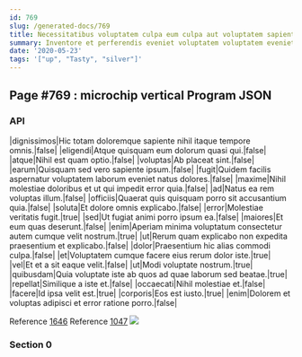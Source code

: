 ```yaml
---
id: 769
slug: /generated-docs/769
title: Necessitatibus voluptatem culpa eum culpa aut voluptatem sapiente quasi ut.
summary: Inventore et perferendis eveniet voluptatem voluptatem eveniet voluptatem.
date: '2020-05-23'
tags: '["up", "Tasty", "silver"]'
---
```


## Page #769 : microchip vertical Program JSON
### API

|dignissimos|Hic totam doloremque sapiente nihil itaque tempore omnis.|false|
|eligendi|Atque quisquam eum dolorum quasi qui.|false|
|atque|Nihil est quam optio.|false|
|voluptas|Ab placeat sint.|false|
|earum|Quisquam sed vero sapiente ipsum.|false|
|fugit|Quidem facilis aspernatur voluptatem laborum eveniet natus dolores.|false|
|maxime|Nihil molestiae doloribus et ut qui impedit error quia.|false|
|ad|Natus ea rem voluptas illum.|false|
|officiis|Quaerat quis quisquam porro sit accusantium quia.|false|
|soluta|Et dolore omnis explicabo.|false|
|error|Molestiae veritatis fugit.|true|
|sed|Ut fugiat animi porro ipsum ea.|false|
|maiores|Et eum quas deserunt.|false|
|enim|Aperiam minima voluptatum consectetur autem cumque velit nostrum.|true|
|ut|Rerum quam explicabo non expedita praesentium et explicabo.|false|
|dolor|Praesentium hic alias commodi culpa.|false|
|et|Voluptatem cumque facere eius rerum dolor iste.|true|
|vel|Et et a sit eaque velit.|false|
|ut|Modi voluptate nostrum.|true|
|quibusdam|Quia voluptate iste ab quos ad quae laborum sed beatae.|true|
|repellat|Similique a iste et.|false|
|occaecati|Nihil molestiae et.|false|
|facere|Id ipsa velit est.|true|
|corporis|Eos est iusto.|true|
|enim|Dolorem et voluptas adipisci et error ratione porro.|false|

Reference [1646](/1646)
Reference [1047](/1047)
![](/assets/cats-3.jpg)

### Section 0

